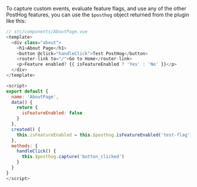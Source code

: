 To capture custom events, evaluate feature flags, and use any of the other PostHog features, you can use the `$posthog` object returned from the plugin like this:

```js
// src/components/AboutPage.vue
<template>
  <div class="about">
    <h1>About Page</h1>
    <button @click="handleClick">Test PostHog</button>
    <router-link to="/">Go to Home</router-link>
    <p>Feature enabled? {{ isFeatureEnabled ? 'Yes' : 'No' }}</p>
  </div>
</template>

<script>
export default {
  name: 'AboutPage',
  data() {
    return {
      isFeatureEnabled: false
    }
  },
  created() {
    this.isFeatureEnabled = this.$posthog.isFeatureEnabled('test-flag')
  },
  methods: {
    handleClick() {
      this.$posthog.capture('button_clicked')
    }
  }
}
</script>
```